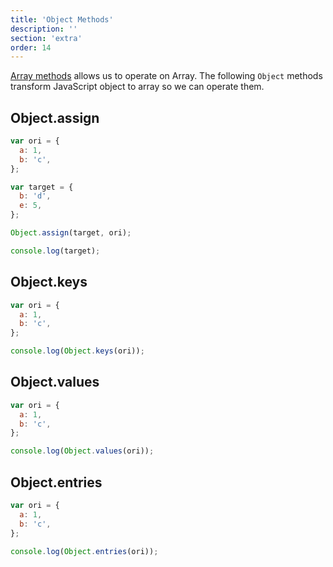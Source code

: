 ```yaml
---
title: 'Object Methods'
description: ''
section: 'extra'
order: 14
---
```


[Array methods](/js-the-react-parts/array-methods/) allows us to operate on Array. The following `Object` methods transform JavaScript object to array so we can operate them.

## Object.assign

```js live
var ori = {
  a: 1,
  b: 'c',
};

var target = {
  b: 'd',
  e: 5,
};

Object.assign(target, ori);

console.log(target);
```

## Object.keys

```js live
var ori = {
  a: 1,
  b: 'c',
};

console.log(Object.keys(ori));
```

## Object.values

```js live
var ori = {
  a: 1,
  b: 'c',
};

console.log(Object.values(ori));
```

## Object.entries

```js live
var ori = {
  a: 1,
  b: 'c',
};

console.log(Object.entries(ori));
```
